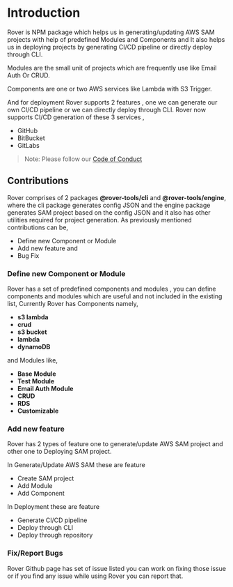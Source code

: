 # Introduction


Rover is NPM package which helps us in generating/updating AWS SAM projects with help of predefined Modules and Components and It also helps us in deploying projects by generating CI/CD pipeline or directly deploy through CLI.

Modules are the small  unit of projects which are frequently use like Email Auth Or CRUD.

Components are one or two AWS services like Lambda with S3 Trigger.

And for deployment Rover supports 2 features , one we can generate our own CI/CD pipeline or we can directly deploy through CLI.
Rover now supports CI/CD generation of these 3 services ,
* GitHub
* BitBucket
* GitLabs

> Note: Please follow our [Code of Conduct](Code%20of%20Conduct.mdx) 

## Contributions 
Rover comprises of 2 packages <b>@rover-tools/cli</b> and <b>@rover-tools/engine</b>, where the cli package generates config JSON and the engine package generates SAM project based on the config JSON and it also has other utilities required for project generation.
As previously mentioned  contributions can be,

* Define new Component or Module
* Add new feature and 
* Bug Fix

### Define new Component or Module
Rover has a set of predefined components and modules , you can define components and modules  which are useful and not included in the existing list, 
Currently Rover has   Components namely,
* <b>s3 lambda</b>
* <b>crud</b>
* <b>s3 bucket</b>
* <b>lambda</b>
* <b>dynamoDB</b>

and  Modules like,

  * <b>Base Module </b> 
  * <b>Test Module </b>
  * <b>Email Auth Module </b>
  * <b>CRUD  </b>
  * <b>RDS </b>
  * <b>Customizable </b>


### Add new feature
Rover has 2 types of feature one to generate/update AWS SAM project and other one to Deploying SAM  project. 

In Generate/Update AWS SAM these are feature 

* Create SAM project
* Add Module
* Add Component

In Deployment these are feature

* Generate CI/CD pipeline
* Deploy through CLI
* Deploy through repository



### Fix/Report Bugs
Rover Github page has set of issue listed you can work on fixing those issue or if you find any issue while using Rover you can report that.



